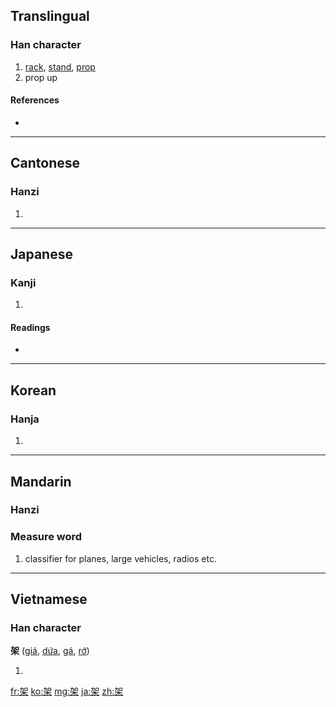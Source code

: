 ==Translingual==

===Han character===
{{Han char|rn=75|rad=木|as=05|sn=9|four=4690<sub>4</sub>|canj=大口木 (KRD)}}

# [[rack]], [[stand]], [[prop]]
# prop up

====References====
* {{Han ref|kx=0517.100|dkj=14586|dj=0905.070|hdz=21190.070|uh=67B6|ud=26550|bh=AC5B|bd=44123}}

----

==Cantonese==

===Hanzi===
{{yue-hanzi|jyut=|y=ga2, ga3}}

# {{defn|Cantonese}}

----

==Japanese==

===Kanji===
{{ja-kanji|grade=c|rs=木05}}

# {{defn|Japanese}}

====Readings====
* {{ja-readings|on=[[か]] (ka)|kun=[[かける]] (kakeru), [[たな]] (tana), [[かかる]] (kakaru)}}

----

==Korean==

===Hanja===
{{ko-hanja|hangeul=가|eumhun=|rv=ga|mr=ka|y=ka}}

# {{defn|Korean}}

----

==Mandarin==

===Hanzi===
{{cmn-hanzi|pin=[[jià]] ([[jia4]])|wg=chia<sup>4</sup>}}

===Measure word===
{{rfc-header|Measure word|lang=cmn}}
{{cmn-mw|ts|pin=jià|pint=jia4|rs=木05}}

# classifier for planes, large vehicles, radios etc.

----

==Vietnamese==

===Han character===
'''架''' ([[giá]], [[dứa]], [[gá]], [[rớ]])

# {{defn|Vietnamese}}

[[fr:架]]
[[ko:架]]
[[mg:架]]
[[ja:架]]
[[zh:架]]